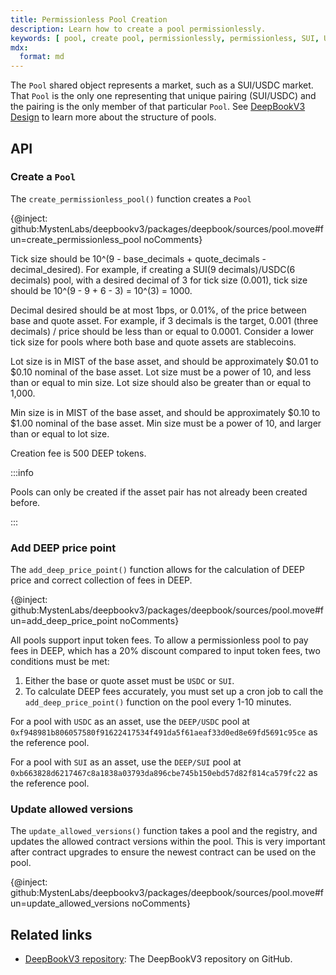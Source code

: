 ```yaml
---
title: Permissionless Pool Creation
description: Learn how to create a pool permissionlessly.
keywords: [ pool, create pool, permissionlessly, permissionless, SUI, USDC, SUI/USDC, DEEP price point, MIST ]
mdx:
  format: md
---
```


The `Pool` shared object represents a market, such as a SUI/USDC market. That `Pool` is the only one representing that unique pairing (SUI/USDC) and the pairing is the only member of that particular `Pool`. See [DeepBookV3 Design](./design.mdx#pool) to learn more about the structure of pools.

## API

### Create a `Pool`

The `create_permissionless_pool()` function creates a `Pool`

{@inject: github:MystenLabs/deepbookv3/packages/deepbook/sources/pool.move#fun=create_permissionless_pool noComments}

Tick size should be 10^(9 - base_decimals + quote_decimals - decimal_desired). For example, if creating a SUI(9 decimals)/USDC(6 decimals) pool, with a desired decimal of 3 for tick size (0.001), tick size should be 10^(9 - 9 + 6 - 3) = 10^(3) = 1000.

Decimal desired should be at most 1bps, or 0.01%, of the price between base and quote asset. For example, if 3 decimals is the target, 0.001 (three decimals) / price should be less than or equal to 0.0001. Consider a lower tick size for pools where both base and quote assets are stablecoins.

Lot size is in MIST of the base asset, and should be approximately &dollar;0.01 to &dollar;0.10 nominal of the base asset. Lot size must be a power of 10, and less than or equal to min size. Lot size should also be greater than or equal to 1,000.

Min size is in MIST of the base asset, and should be approximately &dollar;0.10 to &dollar;1.00 nominal of the base asset. Min size must be a power of 10, and larger than or equal to lot size.

Creation fee is 500 DEEP tokens.

:::info

Pools can only be created if the asset pair has not already been created before.

:::

### Add DEEP price point

The `add_deep_price_point()` function allows for the calculation of DEEP price and correct collection of fees in DEEP.

{@inject: github:MystenLabs/deepbookv3/packages/deepbook/sources/pool.move#fun=add_deep_price_point noComments}

All pools support input token fees. To allow a permissionless pool to pay fees in DEEP, which has a 20% discount compared to input token fees, two conditions must be met:

1. Either the base or quote asset must be `USDC` or `SUI`.
2. To calculate DEEP fees accurately, you must set up a cron job to call the `add_deep_price_point()` function on the pool every 1-10 minutes.

For a pool with `USDC` as an asset, use the `DEEP/USDC` pool at `0xf948981b806057580f91622417534f491da5f61aeaf33d0ed8e69fd5691c95ce` as the reference pool.

For a pool with `SUI` as an asset, use the `DEEP/SUI` pool at `0xb663828d6217467c8a1838a03793da896cbe745b150ebd57d82f814ca579fc22` as the reference pool.

### Update allowed versions

The `update_allowed_versions()` function takes a pool and the registry, and updates the allowed contract versions within the pool.
This is very important after contract upgrades to ensure the newest contract can be used on the pool.

{@inject: github:MystenLabs/deepbookv3/packages/deepbook/sources/pool.move#fun=update_allowed_versions noComments}

## Related links

- [DeepBookV3 repository](https://github.com/MystenLabs/deepbookv3): The DeepBookV3 repository on GitHub.